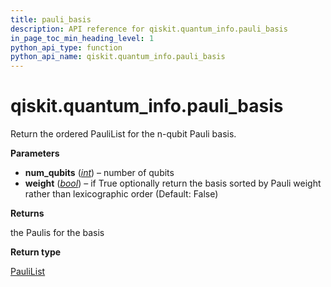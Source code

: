 ```yaml
---
title: pauli_basis
description: API reference for qiskit.quantum_info.pauli_basis
in_page_toc_min_heading_level: 1
python_api_type: function
python_api_name: qiskit.quantum_info.pauli_basis
---
```


<span id="qiskit-quantum-info-pauli-basis" />

# qiskit.quantum\_info.pauli\_basis

<Function id="qiskit.quantum_info.pauli_basis" isDedicatedPage={true} github="https://github.com/Qiskit/qiskit/tree/stable/1.2/qiskit/quantum_info/operators/symplectic/pauli_utils.py#L21-L40" signature="qiskit.quantum_info.pauli_basis(num_qubits, weight=False)">
  Return the ordered PauliList for the n-qubit Pauli basis.

  **Parameters**

  *   **num\_qubits** ([*int*](https://docs.python.org/3/library/functions.html#int "(in Python v3.12)")) – number of qubits
  *   **weight** ([*bool*](https://docs.python.org/3/library/functions.html#bool "(in Python v3.12)")) – if True optionally return the basis sorted by Pauli weight rather than lexicographic order (Default: False)

  **Returns**

  the Paulis for the basis

  **Return type**

  [PauliList](qiskit.quantum_info.PauliList "qiskit.quantum_info.PauliList")
</Function>

